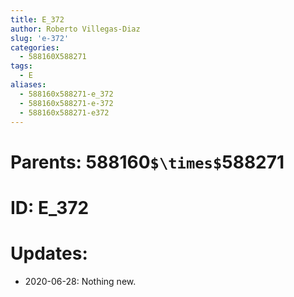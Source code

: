 ```yaml
---
title: E_372
author: Roberto Villegas-Diaz
slug: 'e-372'
categories:
  - 588160X588271
tags:
  - E
aliases:
  - 588160x588271-e_372
  - 588160x588271-e-372
  - 588160x588271-e372
---
```


# **Parents**: 588160`$\times$`588271
# **ID**: E_372
# **Updates**: 
 - 2020-06-28: Nothing new.
